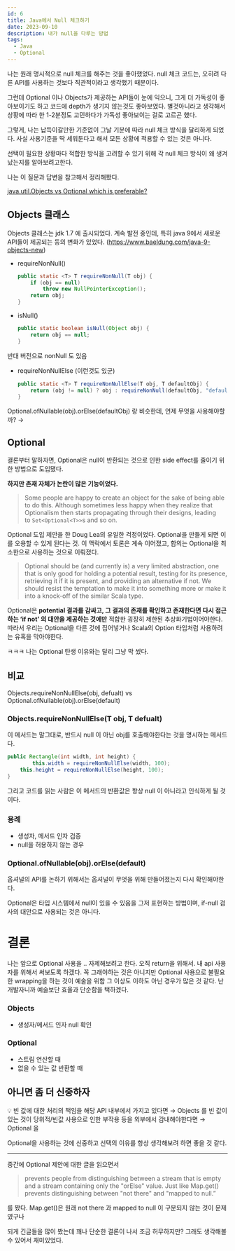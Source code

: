 ```yaml
---
id: 6
title: Java에서 Null 체크하기
date: 2023-09-10
description: 내가 null을 다루는 방법
tags:
  - Java
  - Optional
---
```


나는 원래 명시적으로 null 체크를 해주는 것을 좋아했었다.
null 체크 코드는, 오히려 다른 API를 사용하는 것보다 직관적이라고 생각했기 때문이다.

그런데 Optional 이나 Objects가 제공하는 API들이 눈에 익으니, 그게 더 가독성이 좋아보이기도 하고 코드에 depth가 생기지 않는것도 좋아보였다. 별것아니라고 생각해서 상황에 따라 한 1-2분정도 고민하다가 가독성 좋아보이는 걸로 고르곤 했다.

그렇게, 나는 납득이갈만한 기준없이 그날 기분에 따라 null 체크 방식을 달리하게 되었다.
사실 사용기준을 딱 세워둔다고 해서 모든 상황에 적용할 수 있는 것은 아니다.

선택이 필요한 상황마다 적합한 방식을 고려할 수 있기 위해 각 null 체크 방식이 왜 생겨났는지를 알아보려고한다.

나는 이 질문과 답변을 참고해서 정리해봤다.

[java.util.Objects vs Optional which is preferable?](https://stackoverflow.com/questions/42482326/java-util-objects-vs-optional-which-is-preferable)

## Objects 클래스

Objects 클래스는 jdk 1.7 에 출시되었다. 계속 발전 중인데, 특히 java 9에서 새로운 API들이 제공되는 등의 변화가 있었다. (https://www.baeldung.com/java-9-objects-new)

- requireNonNull()

  ```java
  public static <T> T requireNonNull(T obj) {
      if (obj == null)
          throw new NullPointerException();
      return obj;
  }
    ```

- isNull()

  ```java
  public static boolean isNull(Object obj) {
      return obj == null;
  }
    ```

반대 버전으로 nonNull 도 있음

- requireNonNullElse (이런것도 있군)

  ```java
  public static <T> T requireNonNullElse(T obj, T defaultObj) {
      return (obj != null) ? obj : requireNonNull(defaultObj, "defaultObj");
  }
    ```

Optional.ofNullable(obj).orElse(defaultObj) 랑 비슷한데, 언제 무엇을 사용해야할까? →


## Optional

결론부터 말하자면, Optional은 null이 반환되는 것으로 인한 side effect를 줄이기 위한 방법으로 도입됐다.

**하지만 존재 자체가 논란이 많은 기능이었다.**

> Some people are happy to create an object for the sake of being able to do this. Although sometimes less happy when they realize that Optionalism then starts propagating through their designs, leading to `Set<Optional<T>>`s and so on.
>

Optional 도입 제안을 한 Doug Lea의 유일한 걱정이었다. Optional을 만들게 되면 이를 오용할 수 있게 된다는 것.
이 맥락에서 토론은 계속 이어졌고, 합의는 Optional을 최소한으로 사용하는 것으로 이뤄졌다.

> Optional should be (and currently is) a very limited abstraction, one that is only good for holding a potential result, testing for its presence, retrieving it if it is present, and providing an alternative if not. We should resist the temptation to make it into something more or make it into a knock-off of the similar Scala type.

Optional은 **potential 결과를 감싸고, 그 결과의 존재를 확인하고 존재한다면 다시 접근하는 ‘if not’ 의 대안을 제공하는 것에만** 적합한 굉장히 제한된 추상화기법이어야한다.
따라서 우리는 Optional을 다른 것에 집어넣거나 Scala의 Option 타입처럼 사용하려는 유혹을 막아야한다.
>

ㅋㅋㅋ 나는 Optional 탄생 이유와는 달리 그냥 막 썼다.

## 비교

Objects.requireNonNullElse(obj, defualt) vs Optional.ofNullable(obj).orElse(default)

### Objects.requireNonNullElse(T obj, T defualt)

이 메서드는 말그대로, 반드시 null 이 아닌 obj를 호출해야한다는 것을 명시하는 메서드다.

```java
public Rectangle(int width, int height) {
		this.width = requireNonNullElse(width, 100);
    this.height = requireNonNullElse(height, 100);
}
```

그리고 코드를 읽는 사람은 이 메서드의 반환값은 항상 null 이 아니라고 인식하게 될 것이다.

### 용례

- 생성자, 메서드 인자 검증
- null을 허용하지 않는 경우

### Optional.ofNullable(obj).orElse(default)

옵셔널의 API를 논하기 위해서는 옵셔널이 무엇을 위해 만들어졌는지 다시 확인해야한다.

Optional은 타입 시스템에서 null이 있을 수 있음을 그저 표현하는 방법이며, if-null 검사의 대안으로 사용되는 것은 아니다.

# 결론

나는 앞으로 Optional 사용을 .. 자제해보려고 한다. 오직 return을 위해서. 내 api 사용자를 위해서 써보도록 하겠다. 꼭 그래야하는 것은 아니지만 Optional 사용으로 불필요한 wrapping을 하는 것이 예술을 위함 그 이상도 이하도 아닌 경우가 많은 것 같다. 난 개발자니까 예술보단 효율과 단순함을 택하겠다.

### Objects

- 생성자/메서드 인자 null 확인

### Optional

- 스트림 연산할 때
- 없을 수 있는 값 반환할 때

## 아니면 좀 더 신중하자

<aside>
    💡 빈 값에 대한 처리의 책임을 해당 API 내부에서 가지고 있다면 → Objects 를
    빈 값이 있는 것이 당위적/빈값 사용으로 인한 부작용 등을 외부에서 감내해야한다면 → Optional 을

</aside>

Optional을 사용하는 것에 신중하고 선택의 이유를 항상 생각해보려 하면 좋을 것 같다.

---

중간에 Optional 제안에 대한 글을 읽으면서

> prevents people from distinguishing between a stream that is empty and a stream containing only the "orElse" value. Just like Map.get() prevents distinguishing between "not there" and "mapped to null.”
>

를 봤다. Map.get()은 원래 not there 과 mapped to null 이 구분되지 않는 것이 문제였구나

되게 긴글들을 많이 봤는데 꽤나 단순한 결론이 나서 조금 허무하지만? 그래도 생각해볼 수 있어서 재미있었다.
